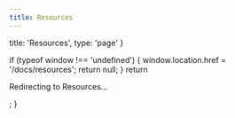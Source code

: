 ```yaml
---
title: Resources
---
```


  title: 'Resources',
  type: 'page'
}

  if (typeof window !== 'undefined') {
    window.location.href = '/docs/resources';
    return null;
  }
  return <p>Redirecting to Resources...</p>;
}
